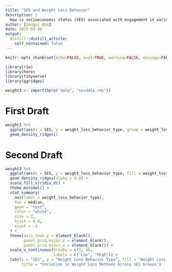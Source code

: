 ```yaml
---
title: "SES and Weight Loss Behavior"
description: |
  How is socioeconomic status (SES) associated with engagement in various weight loss behaviors?
author: [Songyi Ahn]
date: 2025-03-08
output:
  distill::distill_article:
    self_contained: false
---
```


```r
knitr::opts_chunk$set(echo=FALSE, eval=TRUE, warning=FALSE, message=FALSE)
```

```r
library(rio)
library(here)
library(tidyverse)
library(ggridges)
```

```r
weight3 <- import(here("data", "sesdata.rds"))
```

# First Draft
```r
weight3 %>%
  ggplot(aes(x = SES, y = weight_loss_behavior_type, group = weight_loss_behavior_type)) +
  geom_density_ridges()
```

# Second Draft
```r
weight3 %>%
  ggplot(aes(x = SES, y = weight_loss_behavior_type, fill = weight_loss_behavior_type)) +
  geom_density_ridges(alpha = 0.8) +  
  scale_fill_viridis_d() +
  theme_minimal() +
  stat_summary(
    aes(label = weight_loss_behavior_type),  
    fun = median, 
    geom = "text",
    color = "white",  
    size = 2,  
    hjust = 0.8,  
    vjust = -3
  ) +
  theme(axis.text.y = element_blank(),
        panel.grid.major.x = element_blank(),
        panel.grid.minor.x = element_blank()) +
  scale_x_continuous(breaks = c(1, 4),
                     labels = c("Low", "High")) +
  labs(x = "SES", y = "Weight Loss Behavior Type", fill = "Weight Loss Method",
       title = "Variation in Weight Loss Methods Across SES Groups")
```